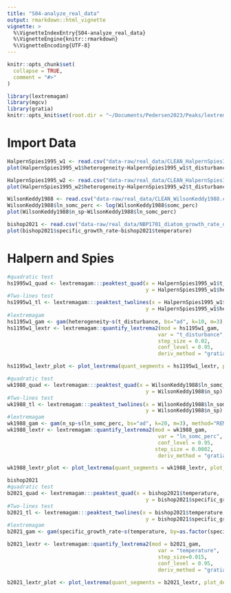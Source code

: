 ```yaml
---
title: "S04-analyze_real_data"
output: rmarkdown::html_vignette
vignette: >
  %\VignetteIndexEntry{S04-analyze_real_data}
  %\VignetteEngine{knitr::rmarkdown}
  %\VignetteEncoding{UTF-8}
---
```


```r
knitr::opts_chunk$set(
  collapse = TRUE,
  comment = "#>"
)
```

```r
library(lextremagam)
library(mgcv)
library(gratia)
knitr::opts_knit$set(root.dir = "~/Documents/Pedersen2023/Peaks/lextremagam")
```

# Import Data ####
```r
HalpernSpies1995_w1 <- read.csv("data-raw/real_data/CLEAN_HalpernSpies1995_Fig1d_w1.csv")
plot(HalpernSpies1995_w1$heterogeneity~HalpernSpies1995_w1$t_disturbance)

HalpernSpies1995_w2 <- read.csv("data-raw/real_data/CLEAN_HalpernSpies1995_Fig1d_w2.csv")
plot(HalpernSpies1995_w2$heterogeneity~HalpernSpies1995_w2$t_disturbance)

WilsonKeddy1988 <- read.csv("data-raw/real_data/CLEAN_WilsonKeddy1988.csv")
WilsonKeddy1988$ln_somc_perc <- log(WilsonKeddy1988$somc_perc)
plot(WilsonKeddy1988$n_sp~WilsonKeddy1988$ln_somc_perc)

bishop2021 <- read.csv("data-raw/real_data/NBP1701_diatom_growth_rate_data_Award1543245_20220627.csv")
plot(bishop2021$specific_growth_rate~bishop2021$temperature)
```
# Halpern and Spies ####
```r
#quadratic test
hs1995w1_quad <- lextremagam:::peaktest_quad(x = HalpernSpies1995_w1$t_disturbance, 
                                             y = HalpernSpies1995_w1$heterogeneity)
#Two-lines test
hs1995w1_tl <- lextremagam:::peaktest_twolines(x = HalpernSpies1995_w1$t_disturbance, 
                                             y = HalpernSpies1995_w1$heterogeneity)
#lextremagam
hs1195w1_gam <- gam(heterogeneity~s(t_disturbance, bs="ad", k=10, m=3), method="REML", data=HalpernSpies1995_w1)
hs1195w1_lextr <- lextremagam::quantify_lextrema2(mod = hs1195w1_gam, 
                                                 var = "t_disturbance", 
                                                 step_size = 0.02, 
                                                 conf_level = 0.95, 
                                                 deriv_method = "gratia")

hs1195w1_lextr_plot <- plot_lextrema(quant_segments = hs1195w1_lextr, plot_deriv = TRUE)


```

```r
#quadratic test
wk1988_quad <- lextremagam:::peaktest_quad(x = WilsonKeddy1988$ln_somc_perc, 
                                             y = WilsonKeddy1988$n_sp)
#Two-lines test
wk1988_tl <- lextremagam:::peaktest_twolines(x = WilsonKeddy1988$ln_somc_perc, 
                                             y = WilsonKeddy1988$n_sp)
#lextremagam
wk1988_gam <- gam(n_sp~s(ln_somc_perc, bs="ad", k=20, m=3), method="REML", data=WilsonKeddy1988, family=nb)
wk1988_lextr <- lextremagam::quantify_lextrema2(mod = wk1988_gam, 
                                                 var = "ln_somc_perc", 
                                                 conf_level = 0.95, 
                                                step_size = 0.0002,
                                                 deriv_method = "gratia")

wk1988_lextr_plot <- plot_lextrema(quant_segments = wk1988_lextr, plot_deriv = TRUE)
```

```r

bishop2021
#quadratic test
b2021_quad <- lextremagam:::peaktest_quad(x = bishop2021$temperature, 
                                             y = bishop2021$specific_growth_rate)
#Two-lines test
b2021_tl <- lextremagam:::peaktest_twolines(x = bishop2021$temperature, 
                                             y = bishop2021$specific_growth_rate)
#lextremagam
b2021_gam <- gam(specific_growth_rate~s(temperature, by=as.factor(species), k=5), method="REML", data=bishop2021)

b2021_lextr <- lextremagam::quantify_lextrema2(mod = b2021_gam, 
                                                 var = "temperature", 
                                                 step_size=0.015,
                                                 conf_level = 0.95, 
                                                 deriv_method = "gratia")

b2021_lextr_plot <- plot_lextrema(quant_segments = b2021_lextr, plot_deriv = TRUE)


```

```r

```
